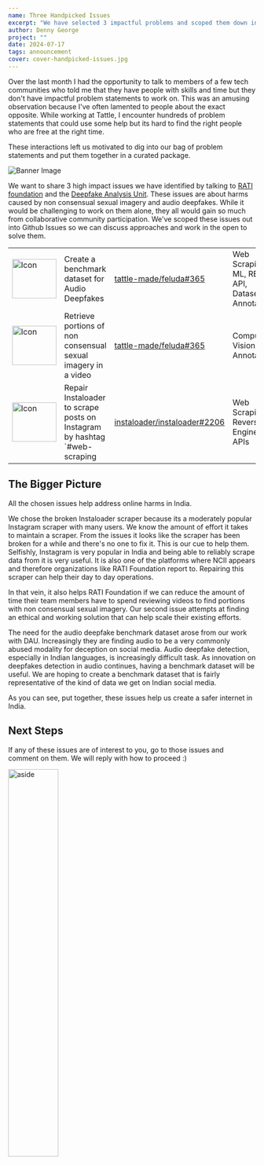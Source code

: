 ```yaml
---
name: Three Handpicked Issues
excerpt: "We have selected 3 impactful problems and scoped them down into doable projects to share with our community."
author: Denny George
project: ""
date: 2024-07-17
tags: announcement
cover: cover-handpicked-issues.jpg
---
```


Over the last month I had the opportunity to talk to members of a few tech communities who told me that they have people with skills and time but they don't have impactful problem statements to work on. This was an amusing observation because I've often lamented to people about the exact opposite. While working at Tattle, I encounter hundreds of problem statements that could use some help but its hard to find the right people who are free at the right time.

These interactions left us motivated to dig into our bag of problem statements and put them together in a curated package.

<img src="/banner-handpicked-issues.jpg" alt="Banner Image" />

We want to share 3 high impact issues we have identified by talking to [RATI foundation](https://ratifoundation.org/) and the [Deepfake Analysis Unit](https://www.dau.mcaindia.in/). These issues are about harms caused by non consensual sexual imagery and audio deepfakes. While it would be challenging to work on them alone, they all would gain so much from collaborative community participation. We've scoped these issues out into Github Issues so we can discuss approaches and work in the open to solve them.

|   |                                                                       |                                                                                                                               |                                 |
| - | -------------------------------------------------------------------------- | ---------------------------------------------------------------------------------------------------------------------------------------------- | --------------------------------------------- |
| <img src="/handpicked-issues/ic_orange.png" alt="Icon" height="80px" width="90px" />  | Create a benchmark dataset for Audio Deepfakes                             | [tattle-made/feluda#365](https://github.com/tattle-made/feluda/issues/365 "Create a benchmark dataset of Audio Deepfakes")                     | Web Scraping, ML, REST API, Datasets, Annotation |
| <img src="/handpicked-issues/ic_banana.png" alt="Icon" height="80px" width="90px" />  | Retrieve portions of non consensual sexual imagery in a video              | [tattle-made/feluda#365](https://github.com/tattle-made/feluda/issues/364 "Retrieve portions containing non consensual sexual imagery in a video")                     | Computer Vision, ML, Annotation                           |
| <img src="/handpicked-issues/ic_strawberry.png" alt="Icon" height="80px" width="90px" />  | Repair Instaloader to scrape posts on Instagram by hashtag \`#web-scraping | [instaloader/instaloader#2206](https://github.com/instaloader/instaloader/issues/2206 "hastag.get_posts() doesn't seem to be working anymore") | Web Scraping, Reverse Engineering APIs        |


## The Bigger Picture

All the chosen issues help address online harms in India.

We chose the broken Instaloader scraper because its a moderately popular Instagram scraper with many users. We know the amount of effort it takes to maintain a scraper. From the issues it looks like the scraper has been broken for a while and there's no one to fix it. This is our cue to help them. Selfishly, Instagram is very popular in India and being able to reliably scrape data from it is very useful. It is also one of the platforms where NCII appears and therefore organizations like RATI Foundation report to. Repairing this scraper can help their day to day operations.

In that vein, it also helps RATI Foundation if we can reduce the amount of time their team members have to spend reviewing videos to find portions with non consensual sexual imagery. Our second issue attempts at finding an ethical and working solution that can help scale their existing efforts.

The need for the audio deepfake benchmark dataset arose from our work with DAU. Increasingly they are finding audio to be a very commonly abused modality for deception on social media. Audio deepfake detection, especially in Indian languages, is increasingly difficult task. As innovation on deepfakes detection in audio continues, having a benchmark dataset will be useful. We are hoping to create a benchmark dataset that is fairly representative of the kind of data we get on Indian social media.&#x20;

As you can see, put together, these issues help us create a safer internet in India.

## Next Steps

If any of these issues are of interest to you, go to those issues and comment on them. We will reply with how to proceed :) 

<img src="/handpicked-issues/footer_aside.png" alt="aside" width="45%" />

